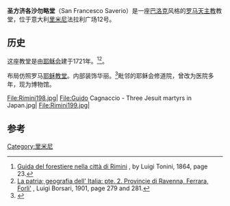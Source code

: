 '''圣方济各沙勿略堂'''（San Francesco Saverio）是一座[[巴洛克|巴洛克]]风格的[[罗马天主教|罗马天主教]]教堂，位于意大利[[里米尼|里米尼]]法拉利广场12号。

==历史==
这座教堂是由[[耶稣会|耶稣会]]建于1721年。<ref>[https://books.google.com/books?id=DrA7AQAAIAAJ Guida del forestiere nella città di Rimini] {{Wayback|url=https://books.google.com/books?id=DrA7AQAAIAAJ |date=20160505090816 }}, by Luigi Tonini, 1864, page 23.</ref><ref>[https://books.google.com/books?id=OlxEAQAAMAAJ La patria; geografia dell' Italia: pte. 2. Provincie di Ravenna, Ferrara, Forli'] {{Wayback|url=https://books.google.com/books?id=OlxEAQAAMAAJ |date=20161222083640 }}, Luigi Borsari, 1901, page 279 and 281.</ref>。

布局仿照罗马[[耶稣教堂|耶稣教堂]]。内部装饰华丽。<ref>{{cite web | url = http://www.riminiturismo.it/visitatori/scopri-il-territorio/arte-e-cultura/chiese/chiesa-del-suffragio | title = Rimini Turismo | publisher = entry | access-date = 2016-04-03 | archive-url = https://web.archive.org/web/20160407005114/http://www.riminiturismo.it/visitatori/scopri-il-territorio/arte-e-cultura/chiese/chiesa-del-suffragio | archive-date = 2016-04-07 | dead-url = yes }}</ref>毗邻的耶稣会修道院，曾改为医院多年，现为博物馆。

<gallery>
File:Rimini198.jpg|
File:Guido Cagnaccio - Three Jesuit martyrs in Japan.jpg|
File:Rimini199.jpg|
</gallery>

==参考==
{{Reflist}}
[[Category:里米尼|Category:里米尼]]